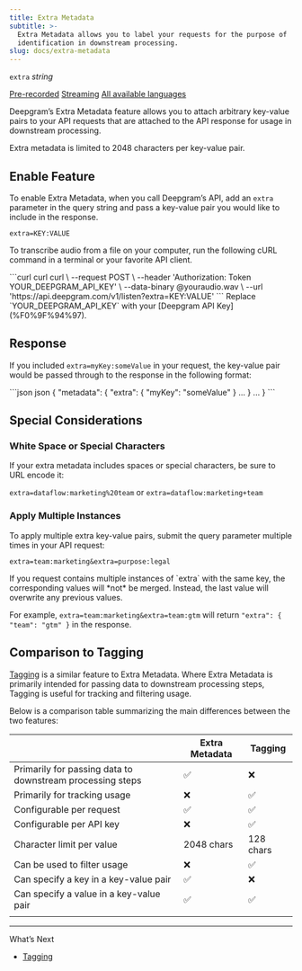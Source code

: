 ```yaml
---
title: Extra Metadata
subtitle: >-
  Extra Metadata allows you to label your requests for the purpose of
  identification in downstream processing.
slug: docs/extra-metadata
---
```



`extra` *string*

[Pre-recorded](/docs/getting-started-with-pre-recorded-audio) [Streaming](/docs/getting-started-with-live-streaming-audio) [All available languages](/docs/models-languages-overview)

Deepgram’s Extra Metadata feature allows you to attach arbitrary key-value pairs to your API requests that are attached to the API response for usage in downstream processing.

Extra metadata is limited to 2048 characters per key-value pair.

## Enable Feature

To enable Extra Metadata, when you call Deepgram’s API, add an `extra` parameter in the query string and pass a key-value pair you would like to include in the response.

`extra=KEY:VALUE`

To transcribe audio from a file on your computer, run the following cURL command in a terminal or your favorite API client.

<CodeGroup>
  ```curl curl
  curl \
    --request POST \
    --header 'Authorization: Token YOUR_DEEPGRAM_API_KEY' \
    --data-binary @youraudio.wav \
    --url 'https://api.deepgram.com/v1/listen?extra=KEY:VALUE'
  ```
</CodeGroup>

<Warning>
  Replace `YOUR_DEEPGRAM_API_KEY` with your [Deepgram API Key](%F0%9F%94%97).
</Warning>

## Response

If you included `extra=myKey:someValue` in your request, the key-value pair would be passed through to the response in the following format:

<CodeGroup>
  ```json json
  {
    "metadata": {
      "extra": {
        "myKey": "someValue"
      }
      ...
    }
    ...
  }
  ```
</CodeGroup>

## Special Considerations

### White Space or Special Characters

If your extra metadata includes spaces or special characters, be sure to URL encode it:

`extra=dataflow:marketing%20team` or `extra=dataflow:marketing+team`

### Apply Multiple Instances

To apply multiple extra key-value pairs, submit the query parameter multiple times in your API request:

`extra=team:marketing&extra=purpose:legal`

<Warning>
  If you request contains multiple instances of `extra` with the same key, the corresponding values will *not* be merged. Instead, the last value will overwrite any previous values.

  For example, `extra=team:marketing&extra=team:gtm` will return `"extra": { "team": "gtm" }` in the response.
</Warning>

## Comparison to Tagging

[Tagging](/docs/tagging) is a similar feature to Extra Metadata. Where Extra Metadata is primarily intended for passing data to downstream processing steps, Tagging is useful for tracking and filtering usage.

Below is a comparison table summarizing the main differences between the two features:

|                                                           | Extra Metadata | Tagging   |
| --------------------------------------------------------- | -------------- | --------- |
| Primarily for passing data to downstream processing steps | ✅              | ❌         |
| Primarily for tracking usage                              | ❌              | ✅         |
| Configurable per request                                  | ✅              | ✅         |
| Configurable per API key                                  | ❌              | ✅         |
| Character limit per value                                 | 2048 chars     | 128 chars |
| Can be used to filter usage                               | ❌              | ✅         |
| Can specify a key in a key-value pair                     | ✅              | ❌         |
| Can specify a value in a key-value pair                   | ✅              | ✅         |
|                                                           |                |           |

***

What’s Next

* [Tagging](/docs/tagging)
